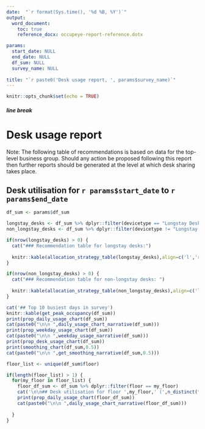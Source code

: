 ```yaml
---
date:  "`r format(Sys.time(), '%d %B, %Y')`"
output: 
  word_document:
    toc: true
    reference_docx: occupeye-report-reference.dotx

params:
  start_date: NULL
  end_date: NULL
  df_sum: NULL
  survey_name: NULL
  
title: "`r paste0('Desk usage report, ', params$survey_name)`"
---
```




```r
knitr::opts_chunk$set(echo = TRUE)
```

##### line break

# Desk usage report

Note: The following table of recommendations is based on data for the top-level business group. Should any action be proposed following this report then further reports should be generated at the level at which desk sharing takes place.

## Desk utilisation for `r params$start_date` to `r params$end_date`

```r
df_sum <- params$df_sum

longstay_desks <- df_sum %>% dplyr::filter(devicetype == "Longstay Desk")
non_longstay_desks <- df_sum %>% dplyr::filter(devicetype != "Longstay Desk")

if(nrow(longstay_desks) > 0) {
  cat("### Recommendation table for longstay desks:")
  
  knitr::kable(allocation_strategy_table(longstay_desks),align=c('l','r','r'))
}

if(nrow(non_longstay_desks) > 0) {
  cat("### Recommendation table for non-longstay desks: ")
  
  knitr::kable(allocation_strategy_table(non_longstay_desks),align=c('l','r','r'))
}

cat('## Top 10 busiest days in survey')
knitr::kable(get_peak_occupancy(df_sum))
print(prop_daily_usage_chart(df_sum))
cat(paste0("\n\n ",daily_usage_chart_narrative(df_sum)))
print(prop_weekday_usage_chart(df_sum))
cat(paste0("\n\n ",weekday_usage_narrative(df_sum)))
print(prop_desk_usage_chart(df_sum))
print(smoothing_chart(df_sum,0.5))
cat(paste0("\n\n ",get_smoothing_narrative(df_sum,0.5)))
```

```r
floor_list <- unique(df_sum$floor)

if(length(floor_list) > 1) {
  for(my_floor in floor_list) {
    floor_df_sum <- df_sum %>% dplyr::filter(floor == my_floor)
    cat('\n\n## Desk utilisation for floor ',my_floor,' (',n_distinct(floor_df_sum$survey_device_id),' sensors) \n\n',sep="")
    print(prop_daily_usage_chart(floor_df_sum))
    cat(paste0("\n\n ",daily_usage_chart_narrative(floor_df_sum)))
    
  }
}


```